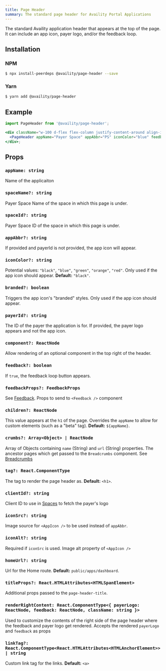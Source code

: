 ```yaml
---
title: Page Header
summary: The standard page header for Availity Portal Applications
---
```


The standard Availity application header that appears at the top of the page. It can include an app icon, payer logo, and/or the feedback loop.

## Installation

### NPM

```bash
$ npx install-peerdeps @availity/page-header --save
```

### Yarn

```bash
$ yarn add @availity/page-header
```

## Example

```jsx live=true viewCode=true
import PageHeader from '@availity/page-header';

<div className="w-100 d-flex flex-column justify-content-around align-items-start">
  <PageHeader appName="Payer Space" appAbbr="PS" iconColor="blue" feedback />
</div>;
```

## Props

### `appName: string`

Name of the applicaiton

### `spaceName?: string`

Payer Space Name of the space in which this page is under.

### `spaceId?: string`

Payer Space ID of the space in which this page is under.

### `appAbbr?: string`

If provided and payerId is not provided, the app icon will appear.

### `iconColor?: string`

Potential values: `"black"`, `"blue"`, `"green"`, `"orange"`, `"red"`. Only used if the app icon should appear. **Default:** `"black"`.

### `branded?: boolean`

Triggers the app icon's "branded" styles. Only used if the app icon should appear.

### `payerId?: string`

The ID of the payer the application is for. If provided, the payer logo appears and not the app icon.

### `component?: ReactNode`

Allow rendering of an optional component in the top right of the header.

### `feedback?: boolean`

If `true`, the feedback loop button appears.

### `feedbackProps?: FeedbackProps`

See [Feedback](/components/feedback/feedback/#props). Props to send to `<Feedback />` component

### `children?: ReactNode`

This value appears at the `h1` of the page. Overrides the `appName` to allow for custom elements (such as a "beta" tag). **Default:** `${appName}`.

### `crumbs?: Array<Object> | ReactNode`

Array of Objects containing `name` (String) and `url` (String) properties. The ancestor pages which get passed to the `Breadcrumbs` component. See [Breadcrumbs](/components/breadcrumbs/#crumbs-arrayobject)

### `tag?: React.ComponentType`

The tag to render the page header as. **Default:** `<h1>`.

### `clientId?: string`

Client ID to use in [Spaces](/components/spaces/spaces/) to fetch the payer's logo

### `iconSrc?: string`

Image source for `<AppIcon />` to be used instead of `appAbbr`.

### `iconAlt?: string`

Required if `iconSrc` is used. Image alt property of `<AppIcon />`

### `homeUrl?: string`

Url for the Home route. **Default:** `public/apps/dashboard`.

### `titleProps?: React.HTMLAttributes<HTMLSpanElement>`

Additional props passed to the `page-header-title`.

### `renderRightContent: React.ComponentType<{ payerLogo: ReactNode, feedback: ReactNode, className: string }>`

Used to customize the contents of the right side of the page header where the feedback and payer logo get rendered. Accepts the rendered `payerLogo` and `feedback` as props

### `linkTag?: React.ComponentType<React.HTMLAttributes<HTMLAnchorElement>> | string`

Custom link tag for the links. **Default:** `<a>`
